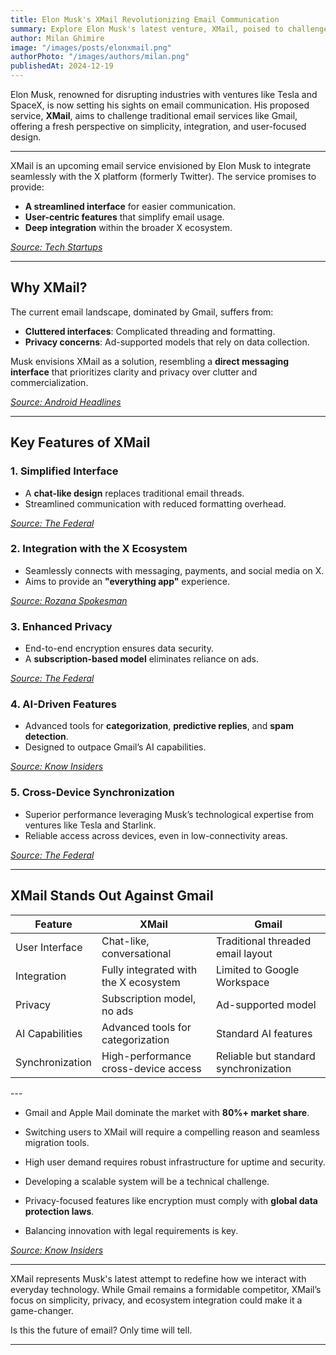 ```yaml
---
title: Elon Musk's XMail Revolutionizing Email Communication
summary: Explore Elon Musk's latest venture, XMail, poised to challenge traditional email services like Gmail by offering a simplified, integrated, and user-centric experience.
author: Milan Ghimire
image: "/images/posts/elonxmail.png"
authorPhoto: "/images/authors/milan.png"
publishedAt: 2024-12-19
---
```


Elon Musk, renowned for disrupting industries with ventures like Tesla and SpaceX, is now setting his sights on email communication. His proposed service, **XMail**, aims to challenge traditional email services like Gmail, offering a fresh perspective on simplicity, integration, and user-focused design.

---



XMail is an upcoming email service envisioned by Elon Musk to integrate seamlessly with the X platform (formerly Twitter). The service promises to provide:

- **A streamlined interface** for easier communication.
- **User-centric features** that simplify email usage.
- **Deep integration** within the broader X ecosystem.

*[Source: Tech Startups](https://techstartups.com/2024/12/16/elon-musk-teases-xmail-to-reinvent-email-and-challenge-gmail/?utm_source=chatgpt.com)*

---

## Why XMail?

The current email landscape, dominated by Gmail, suffers from:

- **Cluttered interfaces**: Complicated threading and formatting.
- **Privacy concerns**: Ad-supported models that rely on data collection.

Musk envisions XMail as a solution, resembling a **direct messaging interface** that prioritizes clarity and privacy over clutter and commercialization.

*[Source: Android Headlines](https://www.androidheadlines.com/2024/12/elon-musk-hints-at-working-on-xmail-a-new-dm-style-email-service.html?utm_source=chatgpt.com)*

---

## Key Features of XMail

### 1. **Simplified Interface**
   - A **chat-like design** replaces traditional email threads.
   - Streamlined communication with reduced formatting overhead.

   *[Source: The Federal](https://thefederal.com/category/business/xmail-vs-gmail-how-will-they-be-different-162049?utm_source=chatgpt.com)*

### 2. **Integration with the X Ecosystem**
   - Seamlessly connects with messaging, payments, and social media on X.
   - Aims to provide an **"everything app"** experience.

   *[Source: Rozana Spokesman](https://www.rozanaspokesman.com/news/business/171224/what-is-xmail-elon-musk-x-platform-bringing-competition-vs-gmail.html?utm_source=chatgpt.com)*

### 3. **Enhanced Privacy**
   - End-to-end encryption ensures data security.
   - A **subscription-based model** eliminates reliance on ads.

   *[Source: The Federal](https://thefederal.com/category/business/xmail-vs-gmail-how-will-they-be-different-162049?utm_source=chatgpt.com)*

### 4. **AI-Driven Features**
   - Advanced tools for **categorization**, **predictive replies**, and **spam detection**.
   - Designed to outpace Gmail’s AI capabilities.

   *[Source: Know Insiders](https://knowinsiders.com/what-is-elon-musks-xmail-gmail-rival-42071.html?utm_source=chatgpt.com)*

### 5. **Cross-Device Synchronization**
   - Superior performance leveraging Musk’s technological expertise from ventures like Tesla and Starlink.
   - Reliable access across devices, even in low-connectivity areas.

   *[Source: The Federal](https://thefederal.com/category/business/xmail-vs-gmail-how-will-they-be-different-162049?utm_source=chatgpt.com)*

---

## XMail Stands Out Against Gmail
<table>
  <thead>
    <tr>
      <th>Feature</th>
      <th>XMail</th>
      <th>Gmail</th>
    </tr>
  </thead>
  <tbody>
    <tr>
      <td>User Interface</td>
      <td>Chat-like, conversational</td>
      <td>Traditional threaded email layout</td>
    </tr>
    <tr>
      <td>Integration</td>
      <td>Fully integrated with the X ecosystem</td>
      <td>Limited to Google Workspace</td>
    </tr>
    <tr>
      <td>Privacy</td>
      <td>Subscription model, no ads</td>
      <td>Ad-supported model</td>
    </tr>
    <tr>
      <td>AI Capabilities</td>
      <td>Advanced tools for categorization</td>
      <td>Standard AI features</td>
    </tr>
    <tr>
      <td>Synchronization</td>
      <td>High-performance cross-device access</td>
      <td>Reliable but standard synchronization</td>
    </tr>
  </tbody>
</table>
---




   - Gmail and Apple Mail dominate the market with **80%+ market share**.
   - Switching users to XMail will require a compelling reason and seamless migration tools.


   - High user demand requires robust infrastructure for uptime and security.
   - Developing a scalable system will be a technical challenge.


   - Privacy-focused features like encryption must comply with **global data protection laws**.
   - Balancing innovation with legal requirements is key.

*[Source: Know Insiders](https://knowinsiders.com/what-is-elon-musks-xmail-gmail-rival-42071.html?utm_source=chatgpt.com)*

---



XMail represents Musk's latest attempt to redefine how we interact with everyday technology. While Gmail remains a formidable competitor, XMail’s focus on simplicity, privacy, and ecosystem integration could make it a game-changer.

Is this the future of email? Only time will tell.

---